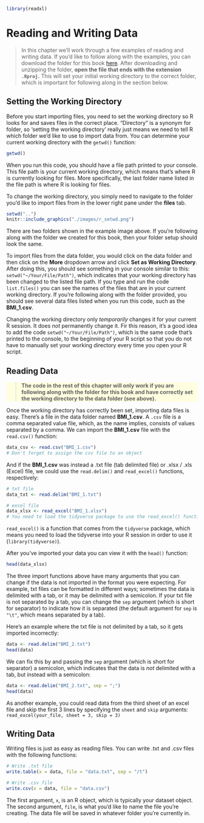 ```r
library(readxl)
```

# Reading and Writing Data{#CH4}
> In this chapter we'll work through a few examples of reading and writing data. If you'd like to follow along with the examples, you can download the folder for this book [here](https://github.com/JasonDude16/Statistical-Analysis-Folder). After downloading and unzipping the folder, <b>open the file that ends with the extension `.Rproj`.</b> This will set your initial working directory to the correct folder, which is important for following along in the section below.

## Setting the Working Directory {-}
Before you start importing files, you need to set the working directory so R looks for and saves files in the correct place. "Directory" is a synonym for folder, so 'setting the working directory' really just means we need to tell R which folder we'd like to use to import data from. You can determine your current working directory with the `getwd()` function:

```r
getwd()
```

When you run this code, you should have a file path printed to your console. This file path is your current working directory, which means that's where R is currently looking for files. More specifically, the last folder name listed in the file path is where R is looking for files. 

To change the working directory, you simply need to navigate to the folder you'd like to import files from in the lower right pane under the **files** tab. 

```r
setwd("..")
knitr::include_graphics("./images/r_setwd.png")
```

There are two folders shown in the example image above. If you're following along with the folder we created for this book, then your folder setup should look the same. 

To import files from the data folder, you would click on the data folder and then click on the **More** dropdown arrow and click **Set as Working Directory**. After doing this, you should see something in your console similar to this: `setwd("~/Your/File/Path")`, which indicates that your working directory has been changed to the listed file path. If you type and run the code `list.files()` you can see the names of the files that are in your current working directory. If you're following along with the folder provided, you should see several data files listed when you run this code, such as the **BMI_1.csv**. 

Changing the working directory only *temporarily* changes it for your current R session. It does *not* permanently change it. Fir this reason, it's a good idea to add the code `setwd("~/Your/File/Path")`, which is the same code that's printed to the console, to the beginning of your R script so that you do not have to manually set your working directory every time you open your R script. 

## Reading Data {-}
<div style="background-color:lightyellow;">

><b>The code in the rest of this chapter will only work if you are following along with the folder for this book and have correctly set the working directory to the data folder (see above).</b>

</div>

Once the working directory has correctly been set, importing data files is easy. There's a file in the data folder named **BMI_1.csv**. A `.csv` file is a comma separated value file, which, as the name implies, consists of values separated by a comma. We can import the **BMI_1.csv** file with the `read.csv()` function:

```r
data_csv <- read.csv("BMI_1.csv")
# Don't forget to assign the csv file to an object
```

And if the **BMI_1.csv** was instead a .txt file (tab delimited file) or .xlsx / .xls (Excel) file, we could use the `read.delim()` and `read_excel()` functions, respectively:

```r
# txt file
data_txt <- read.delim("BMI_1.txt")

# excel file
data_xlsx <- read_excel("BMI_1.xlsx")
# You need to load the tidyverse package to use the read_excel() function
```

`read_excel()` is a function that comes from the `tidyverse` package, which means you need to load the tidyverse into your R session in order to use it (`library(tidyverse)`).

After you've imported your data you can view it with the `head()` function:

```r
head(data_xlsx)
```

The three import functions above have many arguments that you can change if the data is not imported in the format you were expecting. For example, txt files can be formatted in different ways; sometimes the data is delimited with a tab, or it may be delimited with a semicolon. If your txt file is not separated by a tab, you can change the `sep` argument (which is short for separator) to indicate how it is separated (the default argument for `sep` is `"\t"`, which means separated by a tab).

Here's an example where the txt file is not delimited by a tab, so it gets imported incorrectly:

```r
data <- read.delim("BMI_2.txt")
head(data)
```

We can fix this by and passing the `sep` argument (which is short for separator) a semicolon, which indicates that the data is *not* delimited with a tab, but instead with a semicolon: 

```r
data <- read.delim("BMI_2.txt", sep = ";")
head(data)
```
 
As another example, you could read data from the third sheet of an excel file and skip the first 3 lines by specifying the `sheet` and `skip` arguments: `read_excel(your_file, sheet = 3, skip = 3)`

## Writing Data {-}
Writing files is just as easy as reading files. You can write .txt and .csv files with the following functions: 

```r
# Write .txt file
write.table(x = data, file = "data.txt", sep = "/t")

# Write .csv file
write.csv(x = data, file = "data.csv")
```

The first argument, `x`, is an R object, which is typically your dataset object. The second argument, `file`, is what you'd like to name the file you're creating. The data file will be saved in whatever folder you're currently in.